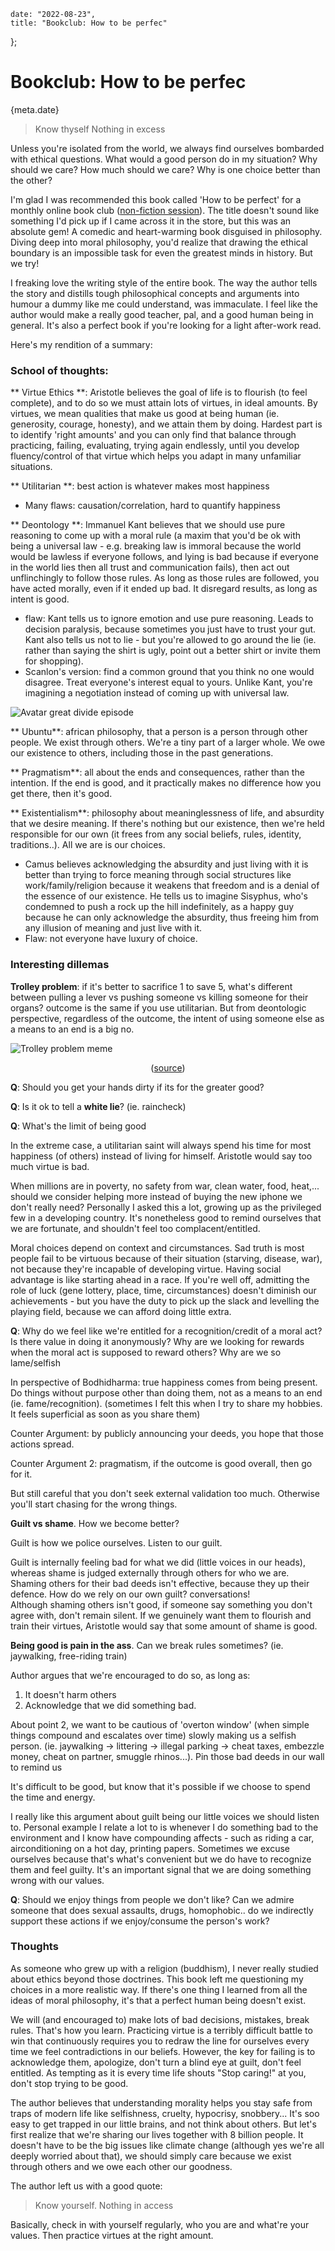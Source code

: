 
    date: "2022-08-23",
    title: "Bookclub: How to be perfec"
};


# Bookclub: How to be perfec

<Time>{meta.date}</Time>

> Know thyself Nothing in excess

Unless you're isolated from the world, we always find ourselves bombarded with ethical questions. What would a good person do in my situation? Why should we care? How much should we care? Why is one choice better than the other?  
	 
I'm glad I was recommended this book called 'How to be perfect' for a monthly online book club ([non-fiction session](https://www.instagram.com/nonfictionsession/)). The title doesn't sound like something I'd pick up if I came across it in the store, but this was an absolute gem! A comedic and heart-warming book disguised in philosophy. Diving deep into moral philosophy, you'd realize that drawing the ethical boundary is an impossible task for even the greatest minds in history. But we try!  
	 
I freaking love the writing style of the entire book. The way the author tells the story and distills tough philosophical concepts and arguments into humour a dummy like me could understand, was immaculate. I feel like the author would make a really good teacher, pal, and a good human being in general. It's also a perfect book if you're looking for a light after-work read.  
	 
Here's my rendition of a summary:  

### School of thoughts:  

** Virtue Ethics **: Aristotle believes the goal of life is to flourish (to feel complete), and to do so we must attain lots of virtues, in ideal amounts. By virtues, we mean qualities that make us good at being human (ie. generosity, courage, honesty), and we attain them by doing. Hardest part is to identify 'right amounts' and you can only find that balance through practicing, failing, evaluating, trying again endlessly, until you develop fluency/control of that virtue which helps you adapt in many unfamiliar situations.  

** Utilitarian **: best action is whatever makes most happiness
- Many flaws: causation/correlation, hard to quantify happiness  

** Deontology **: Immanuel Kant believes that we should use pure reasoning to come up with a moral rule (a maxim that you'd be ok with being a universal law - e.g. breaking law is immoral because the world would be lawless if everyone follows, and lying is bad because if everyone in the world lies then all trust and communication fails), then act out unflinchingly to follow those rules. As long as those rules are followed, you have acted morally, even if it ended up bad. It disregard results, as long as intent is good.  
- flaw: Kant tells us to ignore emotion and use pure reasoning. Leads to decision paralysis, because sometimes you just have to trust your gut. Kant also tells us not to lie - but you're allowed to go around the lie (ie. rather than saying the shirt is ugly, point out a better shirt or invite them for shopping).  
- Scanlon's version: find a common ground that you think no one would disagree. Treat everyone's interest equal to yours. Unlike Kant, you're imagining a negotiation instead of coming up with universal law.  

![Avatar great divide episode](/static/blogAssets/book-how-to-be-perfec/greatdivide.png)

** Ubuntu**: african philosophy, that a person is a person through other people. We exist through others. We're a tiny part of a larger whole. We owe our existence to others, including those in the past generations.  

** Pragmatism**: all about the ends and consequences, rather than the intention. If the end is good, and it practically makes no difference how you get there, then it's good.  

** Existentialism**: philosophy about meaninglessness of life, and absurdity that we desire meaning. If there's nothing but our existence, then we're held responsible for our own (it frees from any social beliefs, rules, identity, traditions..). All we are is our choices.  
- Camus believes acknowledging the absurdity and just living with it is better than trying to force meaning through social structures like work/family/religion because it weakens that freedom and is a denial of the essence of our existence. He tells us to imagine Sisyphus, who's condemned to push a rock up the hill indefinitely, as a happy guy because he can only acknowledge the absurdity, thus freeing him from any illusion of meaning and just live with it.  
- Flaw: not everyone have luxury of choice.
 
### Interesting dillemas  
**Trolley problem**: if it's better to sacrifice 1 to save 5, what's different between pulling a lever vs pushing someone vs killing someone for their organs? outcome is the same if you use utilitarian. But from deontologic perspective, regardless of the outcome, the intent of using someone else as a means to an end is a big no.

![Trolley problem meme](/static/blogAssets/book-how-to-be-perfec/trolleymeme.png)
<center>

([source](https://m.facebook.com/TrolleyProblemMemes/photos/a.250373635311569/1458912157791038/))

</center>

**Q**: Should you get your hands dirty if its for the greater good?

**Q**: Is it ok to tell a **white lie**? (ie. raincheck)

**Q**: What's the limit of being good  

In the extreme case, a utilitarian saint will always spend his time for most happiness (of others) instead of living for himself. Aristotle would say too much virtue is bad.  

When millions are in poverty, no safety from war, clean water, food, heat,... should we consider helping more instead of buying the new iphone we don't really need? Personally I asked this a lot, growing up as the privileged few in a developing country. It's nonetheless good to remind ourselves that we are fortunate, and shouldn't feel too complacent/entitled.  

Moral choices depend on context and circumstances. Sad truth is most people fail to be virtuous because of their situation (starving, disease, war), not because they're incapable of developing virtue. Having social advantage is like starting ahead in a race. If you're well off, admitting the role of luck (gene lottery, place, time, circumstances) doesn't diminish our achievements - but you have the duty to pick up the slack and levelling the playing field, because we can afford doing little extra.  

**Q**: Why do we feel like we're entitled for a recognition/credit of a moral act? Is there value in doing it anonymously? Why are we looking for rewards when the moral act is supposed to reward others? Why are we so lame/selfish  

In perspective of Bodhidharma: true happiness comes from being present. Do things without purpose other than doing them, not as a means to an end (ie. fame/recognition). (sometimes I felt this when I try to share my hobbies. It feels superficial as soon as you share them)  

Counter Argument: by publicly announcing your deeds, you hope that those actions spread.  

Counter Argument 2: pragmatism, if the outcome is good overall, then go for it.  

But still careful that you don't seek external validation too much. Otherwise you'll start chasing for the wrong things.  

**Guilt vs shame**. How we become better?

Guilt is how we police ourselves. Listen to our guilt.  

Guilt is internally feeling bad for what we did (little voices in our heads), whereas shame is judged externally through others for who we are. Shaming others for their bad deeds isn't effective, because they up their defence. How do we rely on our own guilt? conversations!  
Although shaming others isn't good, if someone say something you don't agree with, don't remain silent. If we genuinely want them to flourish and train their virtues, Aristotle would say that some amount of shame is good.  

**Being good is pain in the ass**. Can we break rules sometimes? (ie. jaywalking, free-riding train)

Author argues that we're encouraged to do so, as long as:
1. It doesn't harm others  
2. Acknowledge that we did something bad.

About point 2, we want to be cautious of 'overton window' (when simple things compound and escalates over time) slowly making us a selfish person. (ie. jaywalking -> littering -> illegal parking -> cheat taxes, embezzle money, cheat on partner, smuggle rhinos...). Pin those bad deeds in our wall to remind us

It's difficult to be good, but know that it's possible if we choose to spend the time and energy.  

I really like this argument about guilt being our little voices we should listen to. Personal example I relate a lot to is whenever I do something bad to the environment and I know have compounding affects - such as riding a car, airconditioning on a hot day, printing papers. Sometimes we excuse ourselves because that's what's convenient but we do have to recognize them and feel guilty. It's an important signal that we are doing something wrong with our values.

**Q**: Should we enjoy things from people we don't like? Can we admire someone that does sexual assaults, drugs, homophobic.. do we indirectly support these actions if we enjoy/consume the person's work?  

### Thoughts  
As someone who grew up with a religion (buddhism), I never really studied about ethics beyond those doctrines. This book left me questioning my choices in a more realistic way. If there's one thing I learned from all the ideas of moral philosophy, it's that a perfect human being doesn't exist.  
	 
We will (and encouraged to) make lots of bad decisions, mistakes, break rules. That's how you learn. Practicing virtue is a terribly difficult battle to win that continuously requires you to redraw the line for ourselves every time we feel contradictions in our beliefs. However, the key for failing is to acknowledge them, apologize, don't turn a blind eye at guilt, don't feel entitled. As tempting as it is every time life shouts "Stop caring!" at you, don't stop trying to be good.  
	 
The author believes that understanding morality helps you stay safe from traps of modern life like selfishness, cruelty, hypocrisy, snobbery... It's soo easy to get trapped in our little brains, and not think about others. But let's first realize that we're sharing our lives together with 8 billion people. It doesn't have to be the big issues like climate change (although yes we're all deeply worried about that), we should simply care because we exist through others and we owe each other our goodness.  
	 
The author left us with a good quote:  
  > Know yourself. Nothing in access

Basically, check in with yourself regularly, who you are and what're your values. Then practice virtues at the right amount.  
	 
